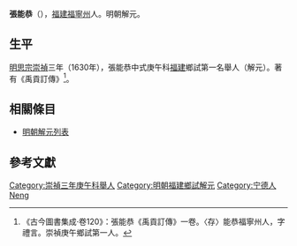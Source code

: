 '''張能恭'''（{{bd|？||？}}），[[福建|福建]][[福寧州|福寧州]]人。明朝解元。

==生平==
[[明思宗|明思宗]][[崇禎|崇禎]]三年（1630年），張能恭中式庚午科[[福建|福建]]鄉試第一名舉人（解元）。著有《禹貢訂傳》<ref>《古今圖書集成·卷120》：張能恭《禹貢訂傳》一卷。〈存〉能恭福寧州人，字禮言。崇禎庚午鄉試第一人。</ref>。

==相關條目==
*[[明朝解元列表|明朝解元列表]]

==參考文獻==
{{reflist}}

{{DEFAULTSORT:Zhang張}}
[[Category:崇禎三年庚午科舉人|Category:崇禎三年庚午科舉人]]
[[Category:明朝福建鄉試解元|Category:明朝福建鄉試解元]]
[[Category:宁德人|Category:宁德人]]
[[Category:张姓|Neng]]